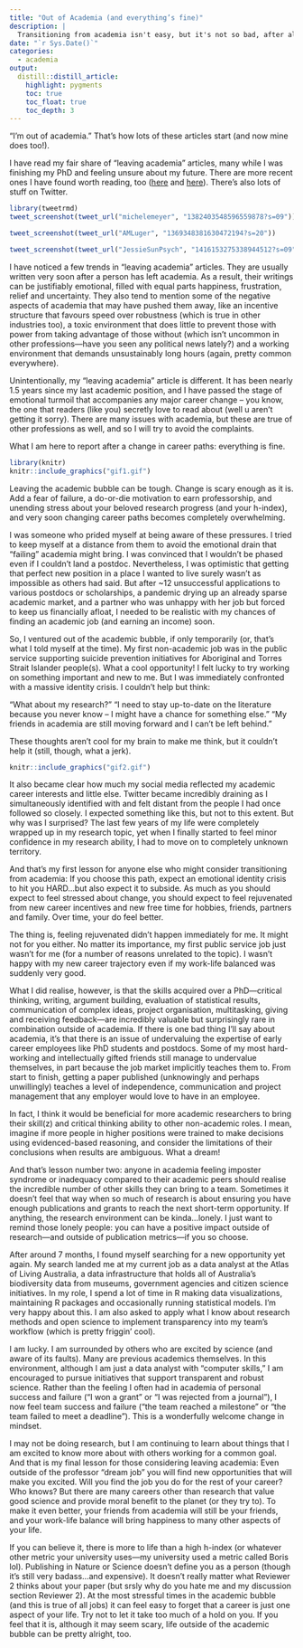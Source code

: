 ```yaml
---
title: "Out of Academia (and everything’s fine)"
description: |
  Transitioning from academia isn't easy, but it's not so bad, after all
date: "`r Sys.Date()`"
categories: 
  - academia
output: 
  distill::distill_article:
    highlight: pygments
    toc: true
    toc_float: true
    toc_depth: 3
---
```


“I’m out of academia.” That’s how lots of these articles start (and now mine does too!). 

I have read my fair share of “leaving academia” articles, many while I was finishing my PhD and feeling unsure about my future. There are more recent ones I have found worth reading, too ([here](https://mcmullarkey.github.io/mcm-blog/posts/2021-05-18-im-opting-out/) and [here](http://crystalprisonzone.blogspot.com/2021/05/smell-you-later.html)). There's also lots of stuff on Twitter.

```r
library(tweetrmd)
tweet_screenshot(tweet_url("michelemeyer", "1382403548596559878?s=09"))
```

```r
tweet_screenshot(tweet_url("AMLuger", "1369348381630472194?s=20"))
```

```r
tweet_screenshot(tweet_url("JessieSunPsych", "1416153275338944512?s=09"))
```


I have noticed a few trends in “leaving academia” articles. They are usually written very soon after a person has left academia. As a result, their writings can be justifiably emotional, filled with equal parts happiness, frustration, relief and uncertainty. They also tend to mention some of the negative aspects of academia that may have pushed them away, like an incentive structure that favours speed over robustness (which is true in other industries too), a toxic environment that does little to prevent those with power from taking advantage of those without (which isn’t uncommon in other professions—have you seen any political news lately?) and a working environment that demands unsustainably long hours (again, pretty common everywhere).

Unintentionally, my “leaving academia” article is different. It has been nearly 1.5 years since my last academic position, and I have passed the stage of emotional turmoil that accompanies any major career change – you know, the one that readers (like you) secretly love to read about (well u aren’t getting it sorry). There are many issues with academia, but these are true of other professions as well, and so I will try to avoid the complaints.

What I am here to report after a change in career paths: everything is fine.

```r
library(knitr)
knitr::include_graphics("gif1.gif")
```

Leaving the academic bubble can be tough. Change is scary enough as it is. Add a fear of failure, a do-or-die motivation to earn professorship, and unending stress about your beloved research progress (and your h-index), and very soon changing career paths becomes completely overwhelming. 

I was someone who prided myself at being aware of these pressures. I tried to keep myself at a distance from them to avoid the emotional drain that “failing” academia might bring. I was convinced that I wouldn’t be phased even if I couldn’t land a postdoc. Nevertheless, I was optimistic that getting that perfect new position in a place I wanted to live surely wasn’t as impossible as others had said. But after ~12 unsuccessful applications to various postdocs or scholarships, a pandemic drying up an already sparse academic market, and a partner who was unhappy with her job but forced to keep us financially afloat, I needed to be realistic with my chances of finding an academic job (and earning an income) soon.

So, I ventured out of the academic bubble, if only temporarily (or, that’s what I told myself at the time). My first non-academic job was in the public service supporting suicide prevention initiatives for Aboriginal and Torres Strait Islander people(s). What a cool opportunity! I felt lucky to try working on something important and new to me. But I was immediately confronted with a massive identity crisis. I couldn’t help but think:

“What about my research?” 
“I need to stay up-to-date on the literature because you never know – I might have a chance for something else.” 
“My friends in academia are still moving forward and I can’t be left behind.” 

These thoughts aren’t cool for my brain to make me think, but it couldn’t help it (still, though, what a jerk). 

```r
knitr::include_graphics("gif2.gif")
```

<!-- ![My brain doesn't even listen when I'm doing my best Arnie impersonation](gif2.gif) -->

It also became clear how much my social media reflected my academic career interests and little else. Twitter became incredibly draining as I simultaneously identified with and felt distant from the people I had once followed so closely. I expected something like this, but not to this extent. But why was I surprised? The last few years of my life were completely wrapped up in my research topic, yet when I finally started to feel minor confidence in my research ability, I had to move on to completely unknown territory.

And that’s my first lesson for anyone else who might consider transitioning from academia: If you choose this path, expect an emotional identity crisis to hit you HARD…but also expect it to subside. As much as you should expect to feel stressed about change, you should expect to feel rejuvenated from new career incentives and new free time for hobbies, friends, partners and family. Over time, your do feel better.

The thing is, feeling rejuvenated didn’t happen immediately for me. It might not for you either. No matter its importance, my first public service job just wasn’t for me (for a number of reasons unrelated to the topic). I wasn’t happy with my new career trajectory even if my work-life balanced was suddenly very good. 

What I did realise, however, is that the skills acquired over a PhD—critical thinking, writing, argument building, evaluation of statistical results, communication of complex ideas, project organisation, multitasking, giving and receiving feedback—are incredibly valuable but surprisingly rare in combination outside of academia. If there is one bad thing I’ll say about academia, it’s that there is an issue of undervaluing the expertise of early career employees like PhD students and postdocs. Some of my most hard-working and intellectually gifted friends still manage to undervalue themselves, in part because the job market implicitly teaches them to. From start to finish, getting a paper published (unknowingly and perhaps unwillingly) teaches a level of independence, communication and project management that any employer would love to have in an employee.

In fact, I think it would be beneficial for more academic researchers to bring their skill(z) and critical thinking ability to other non-academic roles. I mean, imagine if more people in higher positions were trained to make decisions using evidenced-based reasoning, and consider the limitations of their conclusions when results are ambiguous. What a dream!

<!-- ![I like that dream because usually my dreams are more like this](gif3.gif) -->

And that’s lesson number two: anyone in academia feeling imposter syndrome or inadequacy compared to their academic peers should realise the incredible number of other skills they can bring to a team. Sometimes it doesn’t feel that way when so much of research is about ensuring you have enough publications and grants to reach the next short-term opportunity. If anything, the research environment can be kinda…lonely. I just want to remind those lonely people: you can have a positive impact outside of research—and outside of publication metrics—if you so choose.

After around 7 months, I found myself searching for a new opportunity yet again. My search landed me at my current job as a data analyst at the Atlas of Living Australia, a data infrastructure that holds all of Australia’s biodiversity data from museums, government agencies and citizen science initiatives. In my role, I spend a lot of time in R making data visualizations, maintaining R packages and occasionally running statistical models. I’m very happy about this. I am also asked to apply what I know about research methods and open science to implement transparency into my team’s workflow (which is pretty friggin’ cool).

I am lucky. I am surrounded by others who are excited by science (and aware of its faults). Many are previous academics themselves. In this environment, although I am just a data analyst with “computer skills,” I am encouraged to pursue initiatives that support transparent and robust science. Rather than the feeling I often had in academia of personal success and failure (“I won a grant” or “I was rejected from a journal”), I now feel team success and failure (“the team reached a milestone” or “the team failed to meet a deadline”). This is a wonderfully welcome change in mindset. 

<!-- ![A real team huddle I once had](gif4.gif) -->

I may not be doing research, but I am continuing to learn about things that I am excited to know more about with others working for a common goal. And that is my final lesson for those considering leaving academia: Even outside of the professor “dream job” you will find new opportunities that will make you excited. Will you find the job you do for the rest of your career? Who knows? But there are many careers other than research that value good science and provide moral benefit to the planet (or they try to). To make it even better, your friends from academia will still be your friends, and your work-life balance will bring happiness to many other aspects of your life. 

If you can believe it, there is more to life than a high h-index (or whatever other metric your university uses—my university used a metric called Boris lol). Publishing in Nature or Science doesn’t define you as a person (though it’s still very badass…and expensive). It doesn’t really matter what Reviewer 2 thinks about your paper (but srsly why do you hate me and my discussion section Reviewer 2). At the most stressful times in the academic bubble (and this is true of all jobs) it can feel easy to forget that a career is just one aspect of your life. Try not to let it take too much of a hold on you. If you feel that it is, although it may seem scary, life outside of the academic bubble can be pretty alright, too.


<!-- ![If Paul says it you know it's true](gif5.gif) -->




